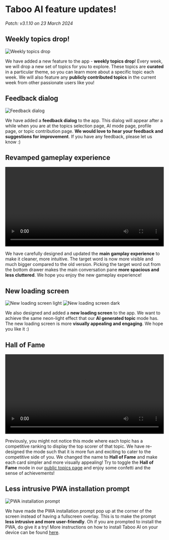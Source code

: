 # Taboo AI feature updates!

_Patch: v3.1.10 on 23 March 2024_

## Weekly topics drop!

![Weekly topics drop](/images/features/3.png)

We have added a new feature to the app - **weekly topics drop**! Every week, we will drop a new set of topics for you to explore. These topics are **curated** in a particular theme, so you can learn more about a specific topic each week. We will also feature any **publicly contributed topics** in the current week from other passionate users like you!

## Feedback dialog

![Feedback dialog](/images/features/2.png)

We have added a **feedback dialog** to the app. This dialog will appear after a while when you are at the topics selection page, AI mode page, profile page, or topic contribution page. **We would love to hear your feedback and suggestions for improvement**. If you have any feedback, please let us know :)

## Revamped gameplay experience

<video width='100%' controls loop autoplay>
  <source src='/videos/main-gameplay.mp4' type='video/mp4' />
  Your browser does not support the video tag.
</video>

We have carefully designed and updated the **main gamplay experience** to make it cleaner, more intuitive. The target word is now more visible and much bigger compared to the old version. Picking the target word out from the bottom drawer makes the main conversation pane **more spacious and less cluttered**. We hope you enjoy the new gameplay experience!

## New loading screen

![New loading screen light](/images/features/5.gif)
![New loading screen dark](/images/features/6.gif)

We also designed and added a **new loading screen** to the app. We want to achieve the same neon-light effect that our **AI generated topic** mode has. The new loading screen is more **visually appealing and engaging**. We hope you like it :)

## Hall of Fame

<video width='100%' controls loop autoplay>
  <source src='/videos/hall-of-fame.mp4' type='video/mp4' />
  Your browser does not support the video tag.
</video>

Previously, you might not notice this mode where each topic has a competitive ranking to display the top scorer of that topic. We have re-designed the mode such that it is more fun and exciting to cater to the competitive side of you. We changed the name to **Hall of Fame** and make each card simpler and more visually appealing! Try to toggle the **Hall of Fame** mode in our [public topics page](/levels) and enjoy some confetti and the sense of achievements!

## Less intrusive PWA installation prompt

![PWA installation prompt](/images/features/1.png)

We have made the PWA installation prompt pop up at the corner of the screen instead of having a fullscreen overlay. This is to make the prompt **less intrusive and more user-friendly**. Oh if you are prompted to install the PWA, do give it a try! More instructions on how to install Taboo AI on your device can be found [here](/pwa).
